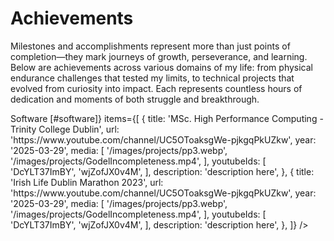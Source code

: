 
# Achievements

Milestones and accomplishments represent more than just points of completion—they mark journeys of growth, perseverance, and learning. Below are achievements across various domains of my life: from physical endurance challenges that tested my limits, to technical projects that evolved from curiosity into impact. Each represents countless hours of dedication and moments of both struggle and breakthrough.


<Section
  sectionName={<>Software [#software]</>}
  items={[
       {
           title: 'MSc. High Performance Computing - Trinity College Dublin',
           url: 'https://www.youtube.com/channel/UC5OToaksgWe-pjkgqPkUZkw',
           year: '2025-03-29',
           media: [
             '/images/projects/pp3.webp',
             '/images/projects/GodelIncompleteness.mp4',
           ],
           youtubeIds: [
           'DcYLT37ImBY',
           'wjZofJX0v4M',
           ],
           description:
             'description here',
      },
       {
         title: 'Irish Life Dublin Marathon 2023',
         url: 'https://www.youtube.com/channel/UC5OToaksgWe-pjkgqPkUZkw',
         year: '2025-03-29',
         media: [
           '/images/projects/pp3.webp',
           '/images/projects/GodelIncompleteness.mp4',
         ],
         youtubeIds: [
         'DcYLT37ImBY',
         'wjZofJX0v4M',
         ],
         description:
           'description here',
    },
  ]}
/>